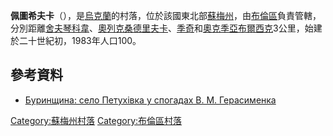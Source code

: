 '''佩圖希夫卡'''（{{lang-uk|Петухівка}}），是[[烏克蘭|烏克蘭]]的村落，位於該國東北部[[蘇梅州|蘇梅州]]，由[[布倫區_(烏克蘭)|布倫區]]負責管轄，分別距離[[舍夫琴科韋_(布倫區)|舍夫琴科韋]]、[[奧列克桑德里夫卡_(布倫區)|奧列克桑德里夫卡]]、[[季奇|季奇]]和[[奧克季亞布爾西克_(普季夫利區)|奧克季亞布爾西克]]3公里，始建於二十世紀初，1983年人口100。

==參考資料==
* [https://web.archive.org/web/20150614165949/http://ivanzhytnyk.com/obshhestvo/item/4474-burinschina-selo-petuhivka-u-spogadah-vm-gerasimenka.html Буринщина: село Петухівка у спогадах В. М. Герасименка]

{{DEFAULTSORT:Петухівка}}

[[Category:蘇梅州村落|Category:蘇梅州村落]]
[[Category:布倫區村落|Category:布倫區村落]]


{{Sumy-geo-stub}}